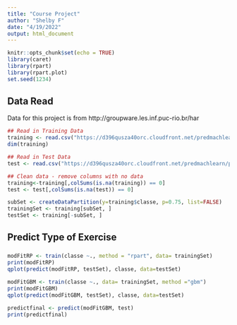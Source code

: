 ---
title: "Course Project"
author: "Shelby F"
date: "4/19/2022"
output: html_document
---

```{r setup, include=FALSE}
knitr::opts_chunk$set(echo = TRUE)
library(caret)
library(rpart)
library(rpart.plot)
set.seed(1234)
```

## Data Read

Data for this project is from  http://groupware.les.inf.puc-rio.br/har 
```{r data}
## Read in Training Data 
training <- read.csv("https://d396qusza40orc.cloudfront.net/predmachlearn/pml-training.csv", na.strings = c("NA", "#DIV/0!", ""))
dim(training)

## Read in Test Data
test <- read.csv("https://d396qusza40orc.cloudfront.net/predmachlearn/pml-testing.csv", na.strings = c("NA", "#DIV/0!", ""))

## Clean data - remove columns with no data 
training<-training[,colSums(is.na(training)) == 0] 
test <- test[,colSums(is.na(test)) == 0]
```

```{r training subsetting}
subSet <- createDataPartition(y=training$classe, p=0.75, list=FALSE)
trainingSet <- training[subSet, ] 
testSet <- training[-subSet, ]
```

## Predict Type of Exercise

###
```{r rpart}
modFitRP <- train(classe ~., method = "rpart", data= trainingSet)
print(modFitRP)
qplot(predict(modFitRP, testSet), classe, data=testSet)

```

```{r gbm}
modFitGBM <- train(classe ~., data= trainingSet, method ="gbm")
print(modFitGBM)
qplot(predict(modFitGBM, testSet), classe, data=testSet)

```

```{r prediction}
predictfinal <- predict(modFitGBM, test)
print(predictfinal)
```



